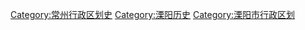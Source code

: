 [[Category:常州行政区划史|Category:常州行政区划史]][[Category:溧阳历史|Category:溧阳历史]][[Category:溧阳市行政区划|Category:溧阳市行政区划]]